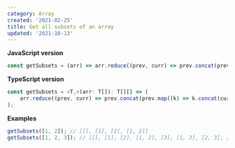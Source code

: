 ```yaml
---
category: Array
created: '2021-02-25'
title: Get all subsets of an array
updated: '2021-10-13'
---
```


**JavaScript version**

```js getSubsets.js
const getSubsets = (arr) => arr.reduce((prev, curr) => prev.concat(prev.map((k) => k.concat(curr))), [[]]);
```

**TypeScript version**

```ts getSubsets.ts
const getSubsets = <T,>(arr: T[]): T[][] => (
    arr.reduce((prev, curr) => prev.concat(prev.map((k) => k.concat(curr))), [[]] as T[][])
);
```

**Examples**

```js examples.js
getSubsets([1, 2]); // [[], [1], [2], [1, 2]]
getSubsets([1, 2, 3]); // [[], [1], [2], [1, 2], [3], [1, 3], [2, 3], [1, 2, 3]]
```
